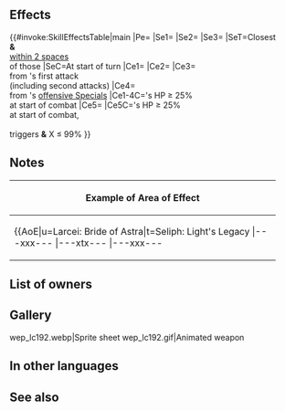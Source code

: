{{Weapon Infobox
|tagid=SID_流星の花嫁の槍
|intID=4724
|exclusive=1
|weaponType=Lance
|cost=400
|might=16
|range=1
|cooldown=-1
|effect=Accelerates Special trigger (cooldown count-1).<br><br>At start of turn, if unit's HP ≥ 25%, inflicts Spd/Def-7,【Exposure】, and【Discord】on closest foes and any foes within 2 spaces of those foes through their next actions.<br><br>At start of combat, if unit's HP ≥ 25%, grants bonus to unit's Atk/Spd/Def/Res = number of foes within 3 rows or 3 columns centered on unit × 3, + 5 (max 14), deals damage = 20% of unit's Spd (excluding area-of-effect Specials), reduces damage from foe's first attack by 20% of unit's Spd ("first attack" normally means only the first strike; for effects that grant "unit attacks twice," it means the first and second strikes), and reduces damage from foe's Specials by 20% of unit's Spd during combat (excluding area-of-effect Specials), and also, if 【Potent Follow X%】has triggered and X ≤ 99, then X = 100.<br><br>【Exposure】<br>Foe's attacks deal +10 damage.<br><br>【Discord】<br>Inflicts Atk/Spd/Def/Res-X on unit during combat (X = 2 + number of allies within 2 spaces of unit; max 5) through its next action.<br><br>【Potent Follow X%】<br>Triggers an additional follow-up attack immediately after unit's standard follow-up attack and deals damage = X% of unit's normal attack damage (if unit cannot make a follow-up attack, this effect triggers when the standard follow-up attack would occur; this effect is treated like a follow-up attack, so effects like "reduce damage by X%" still apply, but this effect is not affected by effects that prevent follow-ups or "attacks twice" effects; only highest value applied; does not stack).
|required=Silver Lance
|properties=
}}
==Effects==
{{#invoke:SkillEffectsTable|main
|Pe={{Eft|Accelerates Special}}
|Se1={{Eft|Penalties|Spd/Def|7}}
|Se2={{SEt|Exposure}}
|Se3={{SEt|Discord}}
|SeT=Closest {{Tgt|Foes}}<br>'''&''' {{Tgt|Foes}}<br>[[within 2 spaces]]<br>of those {{Tgt|Foes}}
|SeC=At start of turn
|Ce1={{Eft|Temporary buffs|Atk/Spd/Def/Res|3 x {{Tgt|Allies}} within<br>[[3 rows or 3 columns]]<br>centered on {{Tgt|Unit}}, + 5|max=14}}
|Ce2={{Eft|Damage Boost|20% of {{Tgt|Unit}}'s Spd}}
|Ce3={{Eft|Damage Reduction|20% of {{Tgt|Unit}}'s Spd}}<br>from {{Tgt|Foe}}'s first attack<br>(including second attacks)
|Ce4={{Eft|Damage Reduction|20% of {{Tgt|Unit}}'s Spd}}<br>from {{Tgt|Foe}}'s [[offensive Specials]]
|Ce1-4C={{Tgt|Unit}}'s HP ≥ 25%<br>at start of combat
|Ce5={{Eft|Potent Follow Damage Boost}}
|Ce5C={{Tgt|Unit}}'s HP ≥ 25%<br>at start of combat,<br>{{Kp|Potent Follow X%}}<br>triggers '''&''' X ≤ 99%
}}
==Notes==
{{Penalties}}
{{Exposure}}
{{Discord}}
{{Temporary buffs}}
{{DamageBoost}}
{{FlatDamageReduction}}
{|class="wikitable default mw-collapsible" 
!Example of Area of Effect
|-
|align="middle" style="max-width:450px;margin:auto"|{{AoE|u=Larcei: Bride of Astra|t=Seliph: Light's Legacy
|---xxx---
|---xtx---
|---xxx---
|xxxxxxxxx
|xxxxuxxxx
|xxxxxxxxx
|---xxx---
|---xxx---
|---xxx---
}}
|}

==List of owners==
{{Skill Hero List}}
==Gallery==
<gallery>
wep_lc192.webp|Sprite sheet
wep_lc192.gif|Animated weapon
</gallery>
==In other languages==
{{OtherLanguages
|japanese=
|german=
|spanishEU=
|spanishLA=
|french=
|italian=
|chineseTW=
|portuguese=
}}
==See also==
{{See also skills|cond=Description LIKE '%【Potent Follow%】%' AND Exclusive='1'}}
{{Weapons Navbox}}